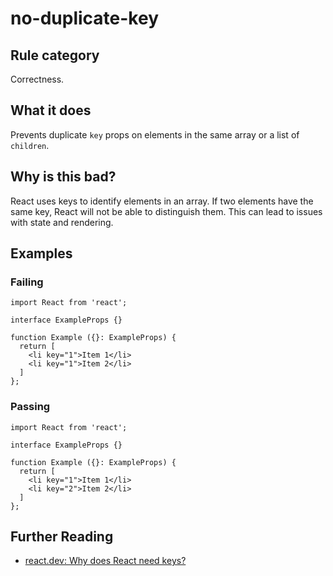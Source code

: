 # no-duplicate-key

## Rule category

Correctness.

## What it does

Prevents duplicate `key` props on elements in the same array or a list of `children`.

## Why is this bad?

React uses keys to identify elements in an array. If two elements have the same key, React will not be able to distinguish them. This can lead to issues with state and rendering.

## Examples

### Failing

```tsx
import React from 'react';

interface ExampleProps {}

function Example ({}: ExampleProps) {
  return [
    <li key="1">Item 1</li>
    <li key="1">Item 2</li>
  ]
};
```

### Passing

```tsx
import React from 'react';

interface ExampleProps {}

function Example ({}: ExampleProps) {
  return [
    <li key="1">Item 1</li>
    <li key="2">Item 2</li>
  ]
};
```

## Further Reading

- [react.dev: Why does React need keys?](https://react.dev/learn/rendering-lists#why-does-react-need-keys)

